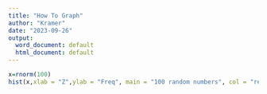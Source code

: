 ```yaml
---
title: "How To Graph"
author: "Kramer"
date: "2023-09-26"
output:
  word_document: default
  html_document: default
---
```


```r
x=rnorm(100)
hist(x,xlab = "Z",ylab = "Freq", main = "100 random numbers", col = "red")
```
